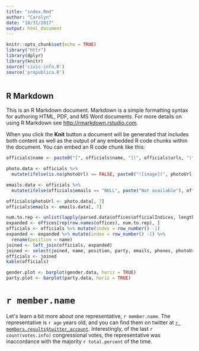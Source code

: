```yaml
---
title: "index.Rmd"
author: "Carolyn"
date: "10/31/2017"
output: html_document
---
```


```r
knitr::opts_chunk$set(echo = TRUE)
library("httr")
library(dplyr)
library(knitr)
source('civic-info.R')
source('propublica.R')



```

## R Markdown



This is an R Markdown document. Markdown is a simple formatting syntax for authoring HTML, PDF, and MS Word documents. For more details on using R Markdown see <http://rmarkdown.rstudio.com>.

When you click the **Knit** button a document will be generated that includes both content as well as the output of any embedded R code chunks within the document. You can embed an R code chunk like this:

```r
officials$name <- paste0("[", officials$name, "](", officials$urls, ")")

photo.data <- officials %>%
  mutate(ifelse(is.na(photoUrl) == FALSE, paste0("![image](", photoUrl, ")"), "Not available"))

emails.data <- officials %>% 
  mutate(ifelse(officials$emails == "NULL", paste("Not available"), officials$emails))

officials$photoUrl <- photo.data[, 7]
officials$emails <- emails.data[, 7]

num.to.rep <- unlist(lapply(parsed.data$offices$officialIndices, length))
expanded <- offices[rep(row.names(offices), num.to.rep), ]
officials <- officials %>% mutate(index = row_number() -1)
expanded <- expanded %>% mutate(index = row_number() -1) %>%
  rename(position = name) 
joined <- left_join(officials, expanded)
joined <- select(joined, name, position, party, emails, phones, photoUrl)
officials <- joined
kable(officials)

gender.plot <- barplot(gender.data, horiz = TRUE)
party.plot <- barplot(party.data, horiz = TRUE)
```

# `r member.name`
Let\'s learn a bit more about one representative, `r member.name`. The representative is `r age` years old, and you can find them on twitter at [`r members.results$twitter_account`](`r twitter`). Interestingly, of the last `r count(votes.info)` congressional votes, the representative was inaccordance with the majority `r total.percent` of the time.



